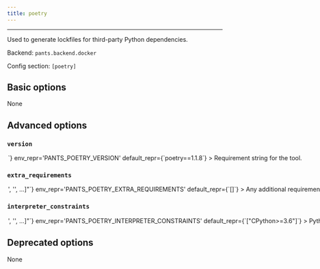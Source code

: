```yaml
---
title: poetry
---
```



---

Used to generate lockfiles for third-party Python dependencies.

Backend: <span className="color--primary">`pants.backend.docker`</span>

Config section: <span className="color--primary">`[poetry]`</span>

<span className={styles.options}>

## Basic options
None

## Advanced options

### `version`

<Option
  cli_repr={`--poetry-version=<str>`}
  env_repr='PANTS_POETRY_VERSION'
  default_repr={`poetry==1.1.8`}
>

Requirement string for the tool.

</Option>

### `extra_requirements`

<Option
  cli_repr={`--poetry-extra-requirements="['<str>', '<str>', ...]"`}
  env_repr='PANTS_POETRY_EXTRA_REQUIREMENTS'
  default_repr={`[]`}
>

Any additional requirement strings to use with the tool. This is useful if the tool allows you to install plugins or if you need to constrain a dependency to a certain version.

</Option>

### `interpreter_constraints`

<Option
  cli_repr={`--poetry-interpreter-constraints="['<str>', '<str>', ...]"`}
  env_repr='PANTS_POETRY_INTERPRETER_CONSTRAINTS'
  default_repr={`["CPython>=3.6"]`}
>

Python interpreter constraints for this tool.

</Option>

## Deprecated options

None

</span>